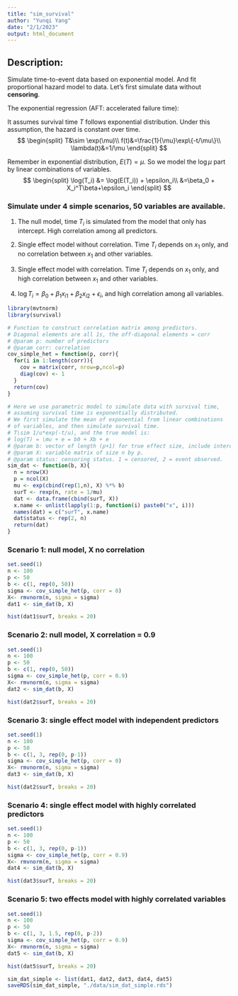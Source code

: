 ```yaml
---
title: "sim_survival"
author: "Yunqi Yang"
date: "2/1/2023"
output: html_document
---
```


## Description:
Simulate time-to-event data based on exponential model. And fit proportional hazard model to data. Let's first simulate data without **censoring**. 

The exponential regression (AFT: accelerated failure time):

It assumes survival time $T$ follows exponential distribution. Under this assumption, the hazard is constant over time. 
$$
\begin{split}
T&\sim \exp(\mu)\\
f(t)&=\frac{1}{\mu}\exp\{-t/\mu\}\\
\lambda(t)&=1/\mu
\end{split}
$$

Remember in exponential distribution, $E(T)=\mu$. So we model the $\log\mu$ part by linear combinations of variables. 
$$
\begin{split}
\log(T_i) &= \log(E(T_i)) + \epsilon_i\\
&=\beta_0 + X_i^T\beta+\epsilon_i
\end{split}
$$


### Simulate under 4 simple scenarios, 50 variables are available. 


1. The null model, time $T_i$ is simulated from the model that only has intercept. High correlation among all predictors. 

2. Single effect model without correlation. Time $T_i$ depends on $x_1$ only, and no correlation between $x_1$ and other variables. 

3. Single effect model with correlation. Time $T_i$ depends on $x_1$ only, and high correlation between $x_1$ and other variables. 

4. $\log T_i = \beta_0+\beta_1x_{i1} + \beta_2x_{i2}+\epsilon_i$, and high correlation among all variables. 


```r
library(mvtnorm)
library(survival)
```


```r
# Function to construct correlation matrix among predictors. 
# Diagonal elements are all 1s, the off-diagonal elements = corr
# @param p: number of predictors
# @param corr: correlation
cov_simple_het = function(p, corr){
  for(i in 1:length(corr)){
    cov = matrix(corr, nrow=p,ncol=p)
    diag(cov) <- 1
  }
  return(cov)
}

# Here we use parametric model to simulate data with survival time,
# assuming survival time is exponentially distributed. 
# We first simulate the mean of exponential from linear combinations
# of variables, and then simulate survival time. 
# T\sim 1/u*exp(-t/u), and the true model is:
# log(T) = \mu + e = b0 + Xb + e
# @param b: vector of length (p+1) for true effect size, include intercept.
# @param X: variable matrix of size n by p. 
# @param status: censoring status. 1 = censored, 2 = event observed. 
sim_dat <- function(b, X){
  n = nrow(X)
  p = ncol(X)
  mu <- exp(cbind(rep(1,n), X) %*% b)
  surT <- rexp(n, rate = 1/mu)
  dat <- data.frame(cbind(surT, X))
  x.name <- unlist(lapply(1:p, function(i) paste0("x", i)))
  names(dat) = c("surT", x.name)
  dat$status <- rep(2, n)
  return(dat)
}
```

### Scenario 1: null model, X no correlation
```r
set.seed(1)
n <- 100
p <- 50
b <- c(1, rep(0, 50))
sigma <- cov_simple_het(p, corr = 0)
X<- rmvnorm(n, sigma = sigma)
dat1 <- sim_dat(b, X)
```

```r
hist(dat1$surT, breaks = 20)
```


### Scenario 2: null model, X correlation = 0.9
```r
set.seed(1)
n <- 100
p <- 50
b <- c(1, rep(0, 50))
sigma <- cov_simple_het(p, corr = 0.9)
X<- rmvnorm(n, sigma = sigma)
dat2 <- sim_dat(b, X)
```

```r
hist(dat2$surT, breaks = 20)
```


### Scenario 3: single effect model with independent predictors
```r
set.seed(1)
n <- 100
p <- 50
b <- c(1, 3, rep(0, p-1))
sigma <- cov_simple_het(p, corr = 0)
X<- rmvnorm(n, sigma = sigma)
dat3 <- sim_dat(b, X)
```

```r
hist(dat2$surT, breaks = 20)
```


### Scenario 4: single effect model with highly correlated predictors
```r
set.seed(1)
n <- 100
p <- 50
b <- c(1, 3, rep(0, p-1))
sigma <- cov_simple_het(p, corr = 0.9)
X<- rmvnorm(n, sigma = sigma)
dat4 <- sim_dat(b, X)
```

```r
hist(dat3$surT, breaks = 20)
```


### Scenario 5: two effects model with highly correlated variables 
```r
set.seed(1)
n <- 100
p <- 50
b <- c(1, 3, 1.5, rep(0, p-2))
sigma <- cov_simple_het(p, corr = 0.9)
X<- rmvnorm(n, sigma = sigma)
dat5 <- sim_dat(b, X)
```

```r
hist(dat5$surT, breaks = 20)
```

```r
sim_dat_simple <- list(dat1, dat2, dat3, dat4, dat5)
saveRDS(sim_dat_simple, "./data/sim_dat_simple.rds")
```

